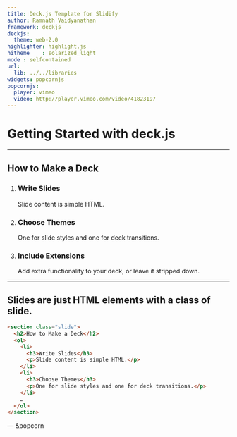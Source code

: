 ```yaml
---
title: Deck.js Template for Slidify
author: Ramnath Vaidyanathan
framework: deckjs
deckjs:
  theme: web-2.0
highlighter: highlight.js
hitheme    : solarized_light
mode : selfcontained
url:
  lib: ../../libraries
widgets: popcornjs
popcornjs:
  player: vimeo
  video: http://player.vimeo.com/video/41823197
---
```


# Getting Started with deck.js

---

## How to Make a Deck

1. <h3>Write Slides</h3>
   Slide content is simple HTML.
2. <h3>Choose Themes</h3>
   One for slide styles and one for deck transitions.
3. <h3>Include Extensions</h3>
   Add extra functionality to your deck, or leave it stripped down.

---

## Slides are just HTML elements with a class of slide.

```html
<section class="slide">
  <h2>How to Make a Deck</h2>
  <ol>
    <li>
      <h3>Write Slides</h3>
      <p>Slide content is simple HTML.</p>
    </li>
    <li>
      <h3>Choose Themes</h3>
      <p>One for slide styles and one for deck transitions.</p>
    </li>
    …
  </ol>
</section>
```

--- &popcorn

<section class="video" id="video">
  <div id="player" style="width: 160px; height: 120px"></div>
</section>
